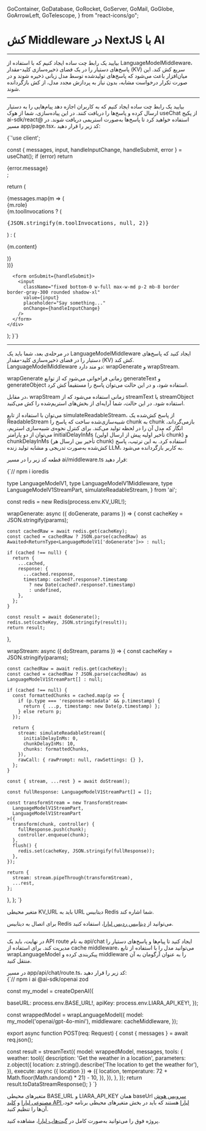   GoContainer,
  GoDatabase,
  GoRocket,
  GoServer,
  GoMail,
  GoGlobe,
  GoArrowLeft,
  GoTelescope,
} from "react-icons/go";


<Layout>
<Head>
<title>مستندات کش Middleware دستیار در NextJS با AI - لیارا</title>
<meta property="og:title" content="مستندات خدمات رایانش ابری لیارا" />
<meta property="og:description" content="مستندات مربوط به آشنایی با نحوه کش Middleware در فریم‌ورک NextJS با استفاده از سرویس هوش مصنوعی (AI) لیارا"  />
<meta property="og:image" content="https://media.liara.ir/logos/liara-poster.jpg" />
</Head>


# کش Middleware در NextJS با AI
<hr className="mb-2" />

بیایید یک رابط چت ساده ایجاد کنیم که با استفاده از <Important>LanguageModelMiddleware</Important>، پاسخ‌های دستیار را در یک فضای ذخیره‌سازی کلید-مقدار (KV) سریع کش کند. این میان‌افزار باعث می‌شود که پاسخ‌های تولیدشده توسط مدل زبانی ذخیره شوند و در صورت تکرار درخواست مشابه، بدون نیاز به پردازش مجدد مدل، از کش بازگردانده شوند.
<hr className="mb-2" />

<Section id='client' title='کلاینت' />

بیایید یک رابط چت ساده ایجاد کنیم که به کاربران اجازه دهد پیام‌هایی را به دستیار ارسال کرده و پاسخ‌ها را دریافت کنند. در این پیاده‌سازی، شما از هوک <Important>useChat</Important> از پکیج <Important>ai-sdk/react@</Important> استفاده خواهید کرد تا پاسخ‌ها به‌صورت استریمی دریافت شوند.
در مسیر <Important>app/page.tsx</Important>، کد زیر را قرار دهید:

<div className="h-2" />
<div dir='ltr'>
    <Highlight className="js">
        {`'use client';


  const { messages, input, handleInputChange, handleSubmit, error } = useChat();
  if (error) return <div>{error.message}</div>;

  return (
    <div className="flex flex-col w-full max-w-md py-24 mx-auto stretch">
      <div className="space-y-4">
        {messages.map(m => (
          <div key={m.id} className="whitespace-pre-wrap">
            <div>
              <div className="font-bold">{m.role}</div>
              {m.toolInvocations ? (
                <pre>{JSON.stringify(m.toolInvocations, null, 2)}</pre>
              ) : (
                <p>{m.content}</p>
              )}
            </div>
          </div>
        ))}
      </div>

      <form onSubmit={handleSubmit}>
        <input
          className="fixed bottom-0 w-full max-w-md p-2 mb-8 border border-gray-300 rounded shadow-xl"
          value={input}
          placeholder="Say something..."
          onChange={handleInputChange}
        />
      </form>
    </div>
  );
}`}
    </Highlight>
</div>


<hr className="mb-2" />
<Section id='middleware' title='Middleware' />


در مرحله‌ی بعد، شما باید یک <Important>LanguageModelMiddleware</Important> ایجاد کنید که پاسخ‌های دستیار را در فضای ذخیره‌سازی کلید-مقدار (KV) کش کند.
<Important>LanguageModelMiddleware</Important> دو متد دارد: <Important>wrapGenerate</Important> و <Important>wrapStream</Important>.
<div className="h-4" />

<Important>wrapGenerate</Important> زمانی فراخوانی می‌شود که از توابع <Important>generateText</Important> و <Important>generateObject</Important> استفاده شود، و در این حالت می‌توان پاسخ را مستقیماً کش کرد.
<div className="h-4" />


در مقابل، <Important>wrapStream</Important> زمانی استفاده می‌شود که از <Important>streamText</Important> یا <Important>streamObject</Important> استفاده شود. در این حالت، شما آرایه‌ای از بخش‌های استریم‌شده را کش می‌کنید.
<div className="h-4" />

می‌توان با استفاده از تابع <Important>simulateReadableStream</Important>، از پاسخ کش‌شده یک <Important>ReadableStream</Important> شبیه‌سازی‌شده ساخت که پاسخ را chunk به chunk بازمی‌گرداند، انگار که مدل آن را در لحظه تولید می‌کند.
برای کنترل نحوه‌ی شبیه‌سازی استریم، می‌توان از دو پارامتر <Important>initialDelayInMs</Important> (تأخیر اولیه پیش از ارسال اولین chunk) و <Important>chunkDelayInMs</Important> (تأخیر بین ارسال هر chunk) استفاده کرد.
به این ترتیب، پاسخ کش‌شده به‌صورت تدریجی و مشابه تولید زنده LLM، به کاربر بازگردانده می‌شود.
<div className="h-4" />

قطعه کد زیر را در مسیر <Important>ai/middleware.ts</Important> قرار دهید:

<div className="h-2" />
<div dir='ltr'>
    <Highlight className="js">
        {`// npm i ioredis

  type LanguageModelV1,
  type LanguageModelV1Middleware,
  type LanguageModelV1StreamPart,
  simulateReadableStream,
} from 'ai';

const redis = new Redis(process.env.KV_URL!); 

  wrapGenerate: async ({ doGenerate, params }) => {
    const cacheKey = JSON.stringify(params);

    const cachedRaw = await redis.get(cacheKey);
    const cached = cachedRaw ? JSON.parse(cachedRaw) as Awaited<ReturnType<LanguageModelV1['doGenerate']>> : null;

    if (cached !== null) {
      return {
        ...cached,
        response: {
          ...cached.response,
          timestamp: cached?.response?.timestamp
            ? new Date(cached?.response?.timestamp)
            : undefined,
        },
      };
    }

    const result = await doGenerate();
    redis.set(cacheKey, JSON.stringify(result));
    return result;
  },

  wrapStream: async ({ doStream, params }) => {
    const cacheKey = JSON.stringify(params);

    const cachedRaw = await redis.get(cacheKey);
    const cached = cachedRaw ? JSON.parse(cachedRaw) as LanguageModelV1StreamPart[] : null;

    if (cached !== null) {
      const formattedChunks = cached.map(p => {
        if (p.type === 'response-metadata' && p.timestamp) {
          return { ...p, timestamp: new Date(p.timestamp) };
        } else return p;
      });

      return {
        stream: simulateReadableStream({
          initialDelayInMs: 0,
          chunkDelayInMs: 10,
          chunks: formattedChunks,
        }),
        rawCall: { rawPrompt: null, rawSettings: {} },
      };
    }

    const { stream, ...rest } = await doStream();

    const fullResponse: LanguageModelV1StreamPart[] = [];

    const transformStream = new TransformStream<
      LanguageModelV1StreamPart,
      LanguageModelV1StreamPart
    >({
      transform(chunk, controller) {
        fullResponse.push(chunk);
        controller.enqueue(chunk);
      },
      flush() {
        redis.set(cacheKey, JSON.stringify(fullResponse));
      },
    });

    return {
      stream: stream.pipeThrough(transformStream),
      ...rest,
    };
  },
};
`}
    </Highlight>
</div>
<div className="h-2" />
<Alert variant="info">
<p>
متغیر محیطی <Important>KV_URL</Important> باید به URL دیتابیس Redis شما اشاره کند. 
</p>
</Alert>
<Alert variant="success">
<p>
برای اتصال به دیتابیس Redis می‌توانید از <a href="https://liara.ir/landing/%D9%87%D8%A7%D8%B3%D8%AA-%D8%A7%D8%A8%D8%B1%DB%8C-redis/" className="text-[#2196f3]">دیتابیس ردیس لیارا</a>، استفاده کنید. 
</p>
</Alert>


<hr className="mb-2" />

<Section id='server' title='سرور' />

در نهایت، باید یک  API route به نام <Important>api/chat</Important> ایجاد کنید تا پیام‌ها و پاسخ‌های دستیار را مدیریت کند. برای استفاده از cache middleware، می‌توانید مدل را با استفاده از تابع <Important>wrapLanguageModel</Important> پیکربندی کرده و middleware را به عنوان آرگومان به آن منتقل کنید.

<div className="h-2" />
در مسیر <Important>app/api/chat/route.ts</Important>، کد زیر را قرار دهید:

<div className="h-2" />
<div dir='ltr'>
    <Highlight className="js">
        {`// npm i ai @ai-sdk/openai zod


const my_model = createOpenAI({

  baseURL: process.env.BASE_URL!,
  apiKey: process.env.LIARA_API_KEY!,
});

const wrappedModel = wrapLanguageModel({
  model: my_model('openai/gpt-4o-mini'),
  middleware: cacheMiddleware,
});


export async function POST(req: Request) {
  const { messages } = await req.json();

  const result = streamText({
    model: wrappedModel,
    messages,
    tools: {
      weather: tool({
        description: 'Get the weather in a location',
        parameters: z.object({
          location: z.string().describe('The location to get the weather for'),
        }),
        execute: async ({ location }) => ({
          location,
          temperature: 72 + Math.floor(Math.random() * 21) - 10,
        }),
      }),
    },
  });
  return result.toDataStreamResponse();
}
`}
    </Highlight>
</div>
<div className="h-2" />
<Alert variant="info">
<p>
متغیرهای محیطی <Important>BASE_URL</Important> و <Important>LIARA_API_KEY</Important> همان baseUrl <a href="https://liara.ir/products/ai/" className="text-[#2196f3]">سرویس هوش مصنوعی لیارا</a> و <a href="/references/api/about/#api-access-key" className="text-[#2196f3]">کلید API لیارا</a> هستند که باید در بخش متغیرهای محیطی برنامه خود، آن‌ها را تنظیم کنید. 
</p>
</Alert>
<Alert variant="success">
<p>
پروژه فوق را می‌توانید به‌صورت کامل در <a href="https://github.com/liara-cloud/ai-sdk-examples/tree/master/NextJS/caching-middleware" className="text-[#2196f3]">گیت‌هاب لیارا</a>، مشاهده کنید. 
</p>
</Alert>

</Layout>